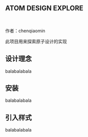 <Meta title="ATOM DESIGN /Intro" />

## ATOM DESIGN EXPLORE

<br />

作者：chenqiaomin

此项目用来探索原子设计的实现

## 设计理念

balabalabala

## 安装

balabalabala

## 引入样式

balabalabala